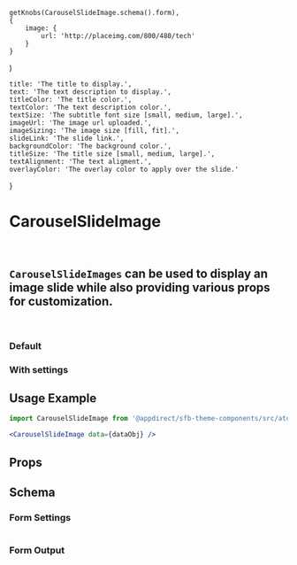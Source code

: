 
    getKnobs(CarouselSlideImage.schema().form),
    {
        image: {
            url: 'http://placeimg.com/800/480/tech'
        }
    }
)

    title: 'The title to display.',
    text: 'The text description to display.',
    titleColor: 'The title color.',
    textColor: 'The text description color.',
    textSize: 'The subtitle font size [small, medium, large].',
    imageUrl: 'The image url uploaded.',
    imageSizing: 'The image size [fill, fit].',
    slideLink: 'The slide link.',
    backgroundColor: 'The background color.',
    titleSize: 'The title size [small, medium, large].',
    textAlignment: 'The text aligment.',
    overlayColor: 'The overlay color to apply over the slide.'
}

<Meta title="Atoms/Carousel Slide/Image" component={CarouselSlideImage} />

# CarouselSlideImage
<br />

## `CarouselSlideImages` can be used to display an image slide while also providing various props for customization.
<br />

### Default
<Canvas>
    <Story name="Default">
        <div style={{ height: '440px' }}>
            <CarouselSlideImage data={imageSlideMockData.slideData} />
        </div>
    </Story>
</Canvas>

### With settings
<Canvas>
    <Story name="With settings">
        <div style={{ height: '440px' }}>
            <CarouselSlideImage data={knobs()} />
        </div>
    </Story>
</Canvas>

## Usage Example
<CollapsibleJsonSnippet
    summary="dataObj"
    code={imageSlideMockData.slideData}
/>

```jsx
import CarouselSlideImage from '@appdirect/sfb-theme-components/src/atoms/carousel-slide-image/CarouselSlideImage'

<CarouselSlideImage data={dataObj} />
```
## Props
<ArgsTable of={CarouselSlideImage} />

## Schema
### Form Settings
<table>
    <TableContentFromObject obj={carouselSlideImageSettings} />
</table>

### Form Output
<FormOutput code={CarouselSlideImage.schema().form} />
